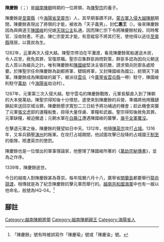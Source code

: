 {{refimprove|time=2014-06-19T10:55:31+00:00}}
'''陳慶餘'''（{{vie|v=Trần Khánh Dư|hn=陳慶餘}}；{{bd|？||1339年||}}）是[[越南|越南]][[陳朝_(越南)|陳朝]]時期的一位將領，為[[陳聖宗|陳聖宗]]的養子。

陳慶餘是[[至靈縣|至靈縣]]（今[[海陽省|海陽省]][[至靈市|至靈市]]）人，其早期事蹟不詳。[[蒙越戰爭|蒙古軍入侵大越陳朝]]期間，陳慶餘表現出了將領的才能，被收為「天子義男」，封'''仁惠王'''（{{vie|v=Nhân Huệ Vương|hn=仁惠王}}）。後來陳慶餘因為與興道王[[陳國峻|陳國峻]]的兒媳[[天瑞公主|天瑞公主]]私通，因而陳仁宗下令將陳慶餘杖殺，同時奪官、沒收財產。不過，陳仁宗愛其才能，有意縱容不將其打死，使他得以逃往[[至靈縣|至靈縣]]隱居，以賣炭為生。

1282年，[[元|元]]軍再次入侵大越。陳聖宗停泊在平灘渡，看見陳慶餘駕船運送木炭，令人召至，赦免其罪，官復原職。聖宗召集群臣詢問對策，群臣多認為因向元朝送去人質以為緩兵之計。唯有陳慶餘和[[陳國峻|陳國峻]]堅決主張抗敵，請求領兵防禦各處險要。於陳聖宗任命陳慶餘為副都將軍、驃騎將軍，又封陳國峻為國公，統領天下諸軍。陳慶餘成為陳國峻的屬下，被派往[[雲屯|雲屯]]（今[[廣寧省|廣寧省]][[雲屯縣|雲屯縣]]一帶）駐守，陳國峻則駐守[[萬劫|萬劫]]（今[[海陽省|海陽省]]劫泊村）。

1287年，元軍第三次入侵大越。駐守雲屯的陳慶餘戰敗，元軍長驅直入到了陳朝的大本營萬劫。陳聖宗得知後十分憤怒，遣使來到陳慶餘的兵營，準備將他用鐵鏈鎖起來送回京城治罪。陳慶餘懇求寬恕二三日給予將功補過的機會；趁此機會突襲了元軍[[張文虎_(元朝)|張文虎]]部的運糧船隻，掠得大量俘虜、軍糧和武器。聖宗得知後赦免其罪。元軍缺糧，被迫撤退；元朝水軍在[[白藤江|白藤江]]遭遇陳國峻的襲擊，[[白藤江之戰_(1288年)|幾乎全軍覆沒]]。

在擊退元軍之後，陳慶餘的聲望如日中天。1312年，他隨[[陳英宗|陳英宗]]攻打[[占城|占城]]。1316年，又率兵鎮壓[[演州|演州]]的叛軍。在攻打占城期間，他試圖攻擊已投降的占城國王[[制至|制至]]的衛隊，險遭英宗的懲罰。

陳慶餘也是一位傑出的軍事理論家，他整理了陳國峻所著的《[[萬劫宗秘傳書|萬劫宗秘傳書]]》，並為之作序。

1339年，陳慶餘逝世。

今日的越南人對陳慶餘甚為尊崇。每年陰曆六月十八，廣寧省[[關蘭島|關蘭島]]都要舉行[[關蘭島龍舟競渡|龍舟競渡]]，相傳就是為了紀念陳慶餘抗擊元軍而舉行的。[[越南共和國海軍|越南共和國海軍]]中也有一艘{{link-en|護衛驅逐艦|USS Forster (DE-334)}}以他命名，舷號為HQ-04。<ref>「陳慶餘」號有時被誤寫作「陳慶瑜」號或「陳慶渝」號。</ref>

==腳註==
{{reflist}}

[[Category:越南陳朝將領|Category:越南陳朝將領]]
[[Category:越南陳朝親王|Category:越南陳朝親王]]
[[Category:海陽省人|Category:海陽省人]]